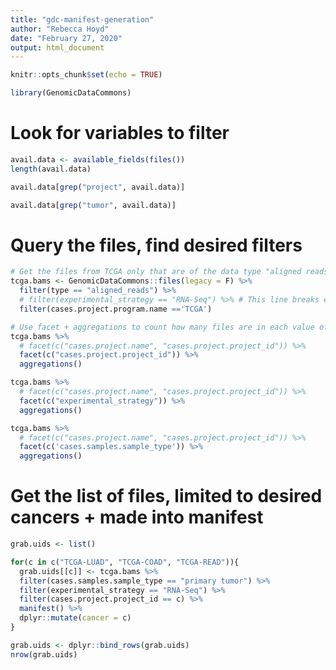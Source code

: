 ```yaml
---
title: "gdc-manifest-generation"
author: "Rebecca Hoyd"
date: "February 27, 2020"
output: html_document
---
```


```r
knitr::opts_chunk$set(echo = TRUE)

library(GenomicDataCommons)
```

# Look for variables to filter

```r
avail.data <- available_fields(files())
length(avail.data)

```

```r
avail.data[grep("project", avail.data)]
```

```r
avail.data[grep("tumor", avail.data)]
```

# Query the files, find desired filters

```r
# Get the files from TCGA only that are of the data type "aligned reads"
tcga.bams <- GenomicDataCommons::files(legacy = F) %>%
  filter(type == "aligned_reads") %>%
  # filter(experimental_strategy == "RNA-Seq") %>% # This line breaks everything after it but the results, but I want                                                         to add it back later
  filter(cases.project.program.name =='TCGA')

# Use facet + aggregations to count how many files are in each value of a given variable
tcga.bams %>%
  # facet(c("cases.project.name", "cases.project.project_id")) %>% 
  facet(c("cases.project.project_id")) %>% 
  aggregations()
```

```r
tcga.bams %>%
  # facet(c("cases.project.name", "cases.project.project_id")) %>% 
  facet(c("experimental_strategy")) %>% 
  aggregations()

tcga.bams %>%
  # facet(c("cases.project.name", "cases.project.project_id")) %>% 
  facet(c('cases.samples.sample_type')) %>% 
  aggregations()
```

# Get the list of files, limited to desired cancers + made into manifest

```r
grab.uids <- list()

for(c in c("TCGA-LUAD", "TCGA-COAD", "TCGA-READ")){
  grab.uids[[c]] <- tcga.bams %>%
  filter(cases.samples.sample_type == "primary tumor") %>%
  filter(experimental_strategy == "RNA-Seq") %>%
  filter(cases.project.project_id == c) %>% 
  manifest() %>%
  dplyr::mutate(cancer = c)
}

grab.uids <- dplyr::bind_rows(grab.uids)
nrow(grab.uids)
```

